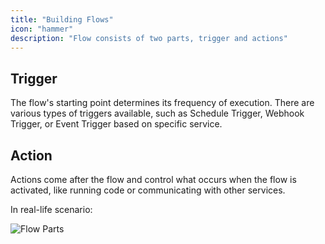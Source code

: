 ```yaml
---
title: "Building Flows"
icon: "hammer"
description: "Flow consists of two parts, trigger and actions"
---
```


## Trigger

The flow's starting point determines its frequency of execution. There are various types of triggers available, such as Schedule Trigger, Webhook Trigger, or Event Trigger based on specific service.

## Action

Actions come after the flow and control what occurs when the flow is activated, like running code or communicating with other services.

In real-life scenario:

![Flow Parts](/resources/flow-parts.png)
